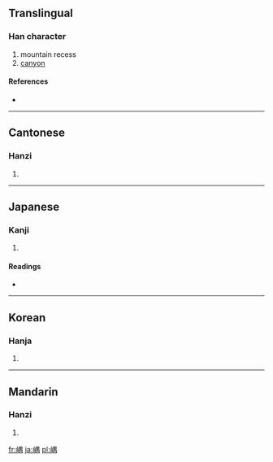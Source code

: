 ==Translingual==

===Han character===
{{Han char|rn=46|rad=山|as=09|sn=12|four=2672<sub>7</sub>|canj=山田中月 (UWLB)}}

# mountain recess
# [[canyon]]

====References====
* {{Han ref|kx=0316.190|dkj=08281|dj=0616.400|hdz=10786.030|uh=5D4E|ud=23886|bh=D8E1|bd=55521}}

----

==Cantonese==

===Hanzi===
{{yue-hanzi|jyut=|y=yu4}}

# {{defn|Cantonese|sort=山09}}

----

==Japanese==

===Kanji===
{{ja-kanji|grade=|rs=山09}}

# {{defn|Japanese|sort=山09}}

====Readings====
* {{ja-readings|on=[[ぐう]] (gū), [[ぐ]] (gu)|kun=[[くま]] (kuma)}}

----

==Korean==

===Hanja===
{{ko-hanja|hangeul=유|rv=yu|mr=yu}}

# {{defn|Korean|sort=山09}}

----

==Mandarin==

===Hanzi===
{{cmn-hanzi|pin=[[yú]] ([[yu2]])|wg=yü<sup>2</sup>}}

# {{defn|Mandarin|sort=山09}}

[[fr:嵎]]
[[ja:嵎]]
[[pl:嵎]]